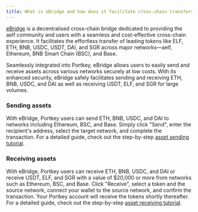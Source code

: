 ```yaml
---
title: What is eBridge and how does it facilitate cross-chain transfers in Portkey?
---
```


[eBridge](https://ebridge.exchange/bridge "") is a decentralised cross-chain bridge dedicated to providing the aelf community and users with a seamless and cost-effective cross-chain experience. It facilitates the effortless transfer of leading tokens like ELF, ETH, BNB, USDC, USDT, DAI, and SGR across major networks—aelf, Ethereum, BNB Smart Chain (BSC), and Base.

Seamlessly integrated into Portkey, eBridge allows users to easily send and receive assets across various networks securely at low costs. With its enhanced security, eBridge safely facilitates sending and receiving ETH, BNB, USDC, and DAI as well as receiving USDT, ELF, and SGR for large volumes.

### Sending assets

With eBridge, Portkey users can send ETH, BNB, USDC, and DAI to networks including Ethereum, BSC, and Base. Simply click "Send", enter the recipient's address, select the target network, and complete the transaction. For a detailed guide, check out the step-by-step [asset sending tutorial](/docs/How-to-send-assets "").

### Receiving assets

With eBridge, Portkey users can receive ETH, BNB, USDC, and DAI or receive USDT, ELF, and SGR  with a value of $20,000 or more from networks such as Ethereum, BSC, and Base. Click "Receive", select a token and the source network, connect your wallet to the source network, and confirm the transaction. Your Portkey account will receive the tokens shortly thereafter. For a detailed guide, check out the step-by-step [asset receiving tutorial](/docs/How-to-receive-assets "").
